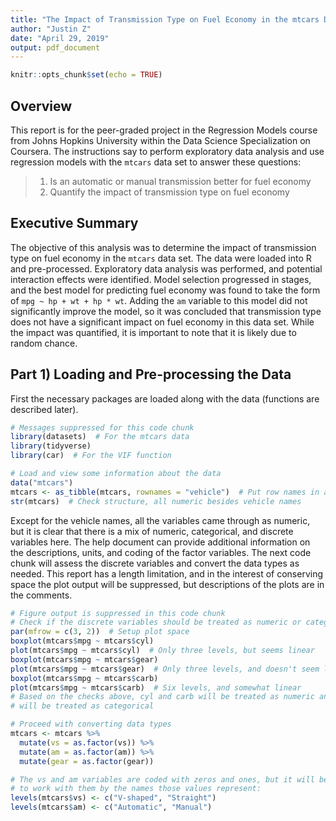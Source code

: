 ```yaml
---
title: "The Impact of Transmission Type on Fuel Economy in the mtcars Dataset"
author: "Justin Z"
date: "April 29, 2019"
output: pdf_document
---
```



```r

knitr::opts_chunk$set(echo = TRUE)

```


## Overview

This report is for the peer-graded project in the Regression Models course from
Johns Hopkins University within the Data Science Specialization on Coursera. The
instructions say to perform exploratory data analysis and use regression models
with the `mtcars` data set to answer these questions:

>1. Is an automatic or manual transmission better for fuel economy
2. Quantify the impact of transmission type on fuel economy


## Executive Summary

The objective of this analysis was to determine the impact of transmission type
on fuel economy in the `mtcars` data set. The data were loaded into R and
pre-processed. Exploratory data analysis was performed, and potential
interaction effects were identified. Model selection progressed in stages, and
the best model for predicting fuel economy was found to take the form of
`mpg ~ hp + wt + hp * wt`. Adding the `am` variable to this model did not
significantly improve the model, so it was concluded that transmission type does
not have a significant impact on fuel economy in this data set. While the impact
was quantified, it is important to note that it is likely due to random chance.


## Part 1) Loading and Pre-processing the Data

First the necessary packages are loaded along with the data (functions are
described later).

```r

# Messages suppressed for this code chunk
library(datasets)  # For the mtcars data
library(tidyverse)
library(car)  # For the VIF function

# Load and view some information about the data
data("mtcars")
mtcars <- as_tibble(mtcars, rownames = "vehicle")  # Put row names in a column
str(mtcars)  # Check structure, all numeric besides vehicle names

```

Except for the vehicle names, all the variables came through as numeric, but it
is clear that there is a mix of numeric, categorical, and discrete variables
here. The help document can provide additional information on the descriptions,
units, and coding of the factor variables. The next code chunk will assess the
discrete variables and convert the data types as needed. This report has a
length limitation, and in the interest of conserving space the plot output will
be suppressed, but descriptions of the plots are in the comments.

```r

# Figure output is suppressed in this code chunk
# Check if the discrete variables should be treated as numeric or categorical
par(mfrow = c(3, 2))  # Setup plot space
boxplot(mtcars$mpg ~ mtcars$cyl)
plot(mtcars$mpg ~ mtcars$cyl)  # Only three levels, but seems linear
boxplot(mtcars$mpg ~ mtcars$gear)
plot(mtcars$mpg ~ mtcars$gear)  # Only three levels, and doesn't seem linear
boxplot(mtcars$mpg ~ mtcars$carb)
plot(mtcars$mpg ~ mtcars$carb)  # Six levels, and somewhat linear
# Based on the checks above, cyl and carb will be treated as numeric and gear
# will be treated as categorical

# Proceed with converting data types
mtcars <- mtcars %>%
  mutate(vs = as.factor(vs)) %>%
  mutate(am = as.factor(am)) %>%
  mutate(gear = as.factor(gear))

# The vs and am variables are coded with zeros and ones, but it will be easier
# to work with them by the names those values represent:
levels(mtcars$vs) <- c("V-shaped", "Straight")
levels(mtcars$am) <- c("Automatic", "Manual")

```











